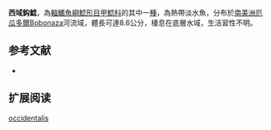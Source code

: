 {{Speciesbox
| name = 西域鈎鯰
| image = 
| image_width = 250px
| image_caption = 
| status = NE
| status_system = IUCN3.1
| genus = Ancistrus
| species = occidentalis
| authority = {{le|查爾斯·塔特·里根|Charles Tate Regan|Regan}}, 1904
| synonyms = *''Xenocara occidentalis '',Regan, 1904
}}

'''西域鈎鯰'''，為[[輻鰭魚綱|輻鰭魚綱]][[鯰形目|鯰形目]][[甲鯰科|甲鯰科]]的其中一[[種|種]]，為熱帶淡水魚，分布於[[南美洲|南美洲]][[厄瓜多爾|厄瓜多爾]]Bobonaza河流域，體長可達8.6公分，棲息在底層水域，生活習性不明。

==参考文献==
*{{FishBase_species|genus=Ancistrus|species=occidentalis|year=2014|month=11}}

== 扩展阅读 ==
{{refbegin}}
{{wikispecies-inline|Ancistrus occidentalis|西域鈎鯰}}
{{refend}}
{{Taxonbar|from=Q5486550}}

[[Category:鈎鯰屬|occidentalis]]